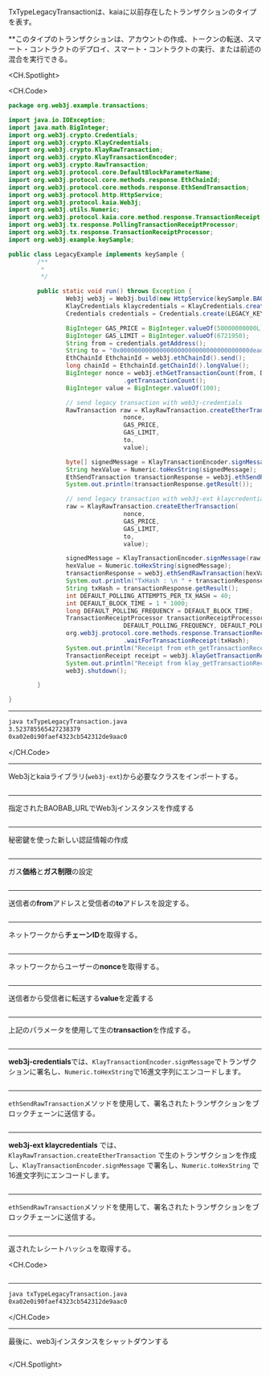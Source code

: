 TxTypeLegacyTransactionは、kaiaに以前存在したトランザクションのタイプを表す。

\*\*このタイプのトランザクションは、アカウントの作成、トークンの転送、スマート・コントラクトのデプロイ、スマート・コントラクトの実行、または前述の混合を実行できる。

<CH.Spotlight>

<CH.Code>

```java txTypeLegacyTransaction.java
package org.web3j.example.transactions;

import java.io.IOException;
import java.math.BigInteger;
import org.web3j.crypto.Credentials;
import org.web3j.crypto.KlayCredentials;
import org.web3j.crypto.KlayRawTransaction;
import org.web3j.crypto.KlayTransactionEncoder;
import org.web3j.crypto.RawTransaction;
import org.web3j.protocol.core.DefaultBlockParameterName;
import org.web3j.protocol.core.methods.response.EthChainId;
import org.web3j.protocol.core.methods.response.EthSendTransaction;
import org.web3j.protocol.http.HttpService;
import org.web3j.protocol.kaia.Web3j;
import org.web3j.utils.Numeric;
import org.web3j.protocol.kaia.core.method.response.TransactionReceipt;
import org.web3j.tx.response.PollingTransactionReceiptProcessor;
import org.web3j.tx.response.TransactionReceiptProcessor;
import org.web3j.example.keySample;

public class LegacyExample implements keySample {
        /**
         *
         */

        public static void run() throws Exception {
                Web3j web3j = Web3j.build(new HttpService(keySample.BAOBAB_URL));
                KlayCredentials klaycredentials = KlayCredentials.create(keySample.LEGACY_KEY_privkey);
                Credentials credentials = Credentials.create(LEGACY_KEY_privkey);

                BigInteger GAS_PRICE = BigInteger.valueOf(50000000000L);
                BigInteger GAS_LIMIT = BigInteger.valueOf(6721950);
                String from = credentials.getAddress();
                String to = "0x000000000000000000000000000000000000dead";
                EthChainId EthchainId = web3j.ethChainId().send();
                long chainId = EthchainId.getChainId().longValue();
                BigInteger nonce = web3j.ethGetTransactionCount(from, DefaultBlockParameterName.LATEST).send()
                                .getTransactionCount();
                BigInteger value = BigInteger.valueOf(100);

                // send legacy transaction with web3j-credentials
                RawTransaction raw = KlayRawTransaction.createEtherTransaction(
                                nonce,
                                GAS_PRICE,
                                GAS_LIMIT,
                                to,
                                value);

                byte[] signedMessage = KlayTransactionEncoder.signMessage(raw, chainId, credentials);
                String hexValue = Numeric.toHexString(signedMessage);
                EthSendTransaction transactionResponse = web3j.ethSendRawTransaction(hexValue).send();
                System.out.println(transactionResponse.getResult());

                // send legacy transaction with web3j-ext klaycredentials
                raw = KlayRawTransaction.createEtherTransaction(
                                nonce,
                                GAS_PRICE,
                                GAS_LIMIT,
                                to,
                                value);

                signedMessage = KlayTransactionEncoder.signMessage(raw, chainId, klaycredentials);
                hexValue = Numeric.toHexString(signedMessage);
                transactionResponse = web3j.ethSendRawTransaction(hexValue).send();
                System.out.println("TxHash : \n " + transactionResponse.getResult());
                String txHash = transactionResponse.getResult();
                int DEFAULT_POLLING_ATTEMPTS_PER_TX_HASH = 40;
                int DEFAULT_BLOCK_TIME = 1 * 1000;
                long DEFAULT_POLLING_FREQUENCY = DEFAULT_BLOCK_TIME;
                TransactionReceiptProcessor transactionReceiptProcessor = new PollingTransactionReceiptProcessor(web3j,
                                DEFAULT_POLLING_FREQUENCY, DEFAULT_POLLING_ATTEMPTS_PER_TX_HASH);
                org.web3j.protocol.core.methods.response.TransactionReceipt ethReceipt = transactionReceiptProcessor
                                .waitForTransactionReceipt(txHash);
                System.out.println("Receipt from eth_getTransactionReceipt : \n" + ethReceipt);
                TransactionReceipt receipt = web3j.klayGetTransactionReceipt(txHash).send().getResult();
                System.out.println("Receipt from klay_getTransactionReceipt : \n" + receipt);
                web3j.shutdown();

        }

}
```

---

```zsh output
java txTypeLegacyTransaction.java
3.523785565427238379
0xa02e0i90faef4323cb542312de9aac0
```

</CH.Code>

---

Web3jとkaiaライブラリ(`web3j-ext`)から必要なクラスをインポートする。

```java txTypeLegacyTransaction.java focus=1:20

```

---

指定されたBAOBAB_URLでWeb3jインスタンスを作成する

```java txTypeLegacyTransaction.java focus=27

```

---

秘密鍵を使った新しい認証情報の作成

```java txTypeLegacyTransaction.java focus=28:29

```

---

ガス**価格**と**ガス制限**の設定

```java txTypeLegacyTransaction.java focus=31:32

```

---

送信者の**from**アドレスと受信者の**to**アドレスを設定する。

```java txTypeLegacyTransaction.java focus=33,34

```

---

ネットワークから**チェーンID**を取得する。

```java txTypeLegacyTransaction.java focus=35:36

```

---

ネットワークからユーザーの**nonce**を取得する。

```java txTypeLegacyTransaction.java focus=37:38

```

---

送信者から受信者に転送する**value**を定義する

```java txTypeLegacyTransaction.java focus=39

```

---

上記のパラメータを使用して生の**transaction**を作成する。

```java txTypeLegacyTransaction.java focus=42:47

```

---

**web3j-credentials**では、`KlayTransactionEncoder.signMessage`でトランザクションに署名し、`Numeric.toHexString`で16進文字列にエンコードします。

```java txTypeLegacyTransaction.java focus=49:50

```

---

`ethSendRawTransaction`メソッドを使用して、署名されたトランザクションをブロックチェーンに送信する。

```java txTypeLegacyTransaction.java focus=51:52

```

---

**web3j-ext klaycredentials** では、`KlayRawTransaction.createEtherTransaction` で生のトランザクションを作成し、`KlayTransactionEncoder.signMessage` で署名し、`Numeric.toHexString` で16進文字列にエンコードします。

```java txTypeLegacyTransaction.java focus=54:63

```

---

`ethSendRawTransaction`メソッドを使用して、署名されたトランザクションをブロックチェーンに送信する。

```java txTypeLegacyTransaction.java focus=64:66

```

---

返されたレシートハッシュを取得する。

<CH.Code>

```java txTypeLegacyTransaction.java focus=67:76

```

---

```zsh output
java txTypeLegacyTransaction.java
0xa02e0i90faef4323cb542312de9aac0
```

</CH.Code>

---

最後に、web3jインスタンスをシャットダウンする

```java txTypeLegacyTransaction.java focus=77

```

</CH.Spotlight>
